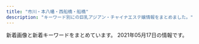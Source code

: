 ```yaml
---
title: "市川・本八幡・西船橋・船橋"
description: "キーワード別にの巨乳アジアン・チャイナエステ嬢情報をまとめました。"
---
```


新着画像と新着キーワードをまとめています。
2021年05月17日の情報です。

<DmmAffiliateIns />
<KeywordTable
  shops={
    [
    {
        "url": "http://happy.relaxnabi.com/",
        "name": "\u30de\u30fc\u30e1\u30a4\u30c9",
        "keywords": {
            "90": 2,
            "E": 3,
            "F": 1,
            "92": 3,
            "88": 1,
            "89": 2,
            "D": 4,
            "91": 1
        },
        "img_links": [
            "http://happy.relaxnabi.com/css/staff/staff-03-a.jpg",
            "http://happy.relaxnabi.com/css/staff/staff-08.jpg",
            "http://happy.relaxnabi.com/css/staff/staff-007-a.jpg",
            "http://happy.relaxnabi.com/css/staff/staff-002.jpg",
            "http://happy.relaxnabi.com/css/staff/staff-05-a.jpg",
            "http://happy.relaxnabi.com/css/staff/staff-007.jpg",
            "http://happy.relaxnabi.com/css/staff/staff0001.jpg",
            "http://happy.relaxnabi.com/css/staff/staff-04-a.jpg",
            "http://happy.relaxnabi.com/css/staff/staff-10-a.jpg",
            "http://happy.relaxnabi.com/css/staff/staff0017-a.jpg",
            "http://happy.relaxnabi.com/css/staff/staff-04.jpg",
            "http://happy.relaxnabi.com/css/top0001.png",
            "http://happy.relaxnabi.com/css/staff/staff0001-a.jpg",
            "http://happy.relaxnabi.com/css/nav/nav-002.png",
            "http://happy.relaxnabi.com/css/staff/staff-08-a.jpg",
            "http://happy.relaxnabi.com/css/staff/staff-03.jpg",
            "http://happy.relaxnabi.com/css/staff/staff0017.jpg",
            "http://happy.relaxnabi.com/css/nav/nav-005.png",
            "http://happy.relaxnabi.com/css/nav/nav-006.png",
            "http://happy.relaxnabi.com/css/nav/nav-001.png",
            "http://happy.relaxnabi.com/css/staff/staff-10.jpg",
            "http://happy.relaxnabi.com/css/nav/nav-004.png",
            "http://happy.relaxnabi.com/css/tel01.png",
            "http://happy.relaxnabi.com/css/staff/staff-002-a.jpg",
            "http://happy.relaxnabi.com/css/top-003.png",
            "http://happy.relaxnabi.com/css/staff/staff-05.jpg",
            "http://happy.relaxnabi.com/css/nav/nav-003.png"
        ],
        "station": "JR\u8239\u6a4b\u99c5\u5317\u53e3"
    },
    {
        "keywords": {},
        "img_links": [
            "http://loveliness-est.com/images/cg05.jpg",
            "http://loveliness-est.com/images/cg03.jpg",
            "http://loveliness-est.com/images/sys01.jpg",
            "http://loveliness-est.com/images/sw_home.png",
            "http://loveliness-est.com/images/icon_new.png",
            "http://loveliness-est.com/images/cg01.jpg",
            "http://loveliness-est.com/images/con03.jpg",
            "http://loveliness-est.com/images/head_interior.jpg",
            "http://loveliness-est.com/images/cg07.jpg",
            "http://loveliness-est.com/images/head_therapist.jpg",
            "http://loveliness-est.com/images/cg04.jpg",
            "http://loveliness-est.com/images/sw_tel.png",
            "http://loveliness-est.com/images/mainvisual_02.jpg",
            "http://loveliness-est.com/images/mainvisual_02_s.jpg",
            "http://loveliness-est.com/images/mainvisual_01_s.jpg",
            "http://loveliness-est.com/images/mainvisual_01.jpg",
            "http://loveliness-est.com/images/sys02.jpg",
            "http://loveliness-est.com/images/cg06.jpg",
            "http://loveliness-est.com/images/req_03.jpg",
            "http://loveliness-est.com/images/sys03.jpg",
            "http://loveliness-est.com/images/con01.jpg",
            "http://loveliness-est.com/images/con02.jpg",
            "http://loveliness-est.com/images/cg02.jpg",
            "http://loveliness-est.com/images/trigger.jpg"
        ],
        "url": "http://loveliness-est.com/",
        "name": "\u30a2\u30ed\u30de\u2605\u6d17\u4f53\u5b66\u5712",
        "station": "JR\u5e02\u5ddd\u99c5\u5357\u53e3"
    },
    {
        "name": "\u7652\u3057\u306e\u6d77",
        "keywords": {},
        "img_links": [
            "http://www.iyashinoumi.com/img/miss7s.jpg",
            "http://www.iyashinoumi.com/img/sTitle_left.png",
            "http://www.iyashinoumi.com/img/miss27sb.jpg",
            "http://www.iyashinoumi.com/img/tel1.png",
            "http://www.iyashinoumi.com/img/miss25sb.jpg",
            "http://www.iyashinoumi.com/img/sTitle_right.png",
            "http://www.iyashinoumi.com/img/miss7sb.jpg",
            "http://www.iyashinoumi.com/img/miss6sb.jpg",
            "http://www.iyashinoumi.com/img/miss24sb.jpg",
            "http://www.iyashinoumi.com/img/miss28sb.jpg"
        ],
        "station": "\u5e02\u5ddd\u99c5\u5317\u53e3",
        "url": "http://www.iyashinoumi.com/"
    },
    {
        "station": "\u539f\u6728\u4e2d\u5c71\u99c5\u5317\u53e3",
        "img_links": [
            "http://yusintei.top/images/g114.jpg",
            "http://yusintei.top/images/g8.jpg",
            "http://yusintei.top/images/g11.jpg",
            "http://yusintei.top/images/g1-2.jpg",
            "http://yusintei.top/images/g1.jpg",
            "http://yusintei.top/images/yuli.jpg",
            "http://yusintei.top/images/p3.jpg",
            "http://yusintei.top/images/g1-3.jpg",
            "http://yusintei.top/images/g113.jpg",
            "http://yusintei.top/images/g83.jpg",
            "http://yusintei.top/images/p5.jpg",
            "http://yusintei.top/images/nei2.jpg",
            "http://yusintei.top/images/g7.jpg",
            "http://yusintei.top/images/g112.jpg",
            "http://yusintei.top/images/p7.jpg",
            "http://yusintei.top/images/g10.jpg",
            "http://yusintei.top/images/men_3.png",
            "http://yusintei.top/images/p2.jpg",
            "http://yusintei.top/images/men_5.png",
            "http://yusintei.top/images/men_2.png",
            "http://yusintei.top/images/g0.jpg",
            "http://yusintei.top/images/01.jpg",
            "http://yusintei.top/images/zi-link.png",
            "http://yusintei.top/images/men_1.png",
            "http://yusintei.top/images/g82.jpg",
            "http://yusintei.top/images/g12.jpg",
            "http://yusintei.top/images/g2.jpg",
            "http://yusintei.top/images/tel.jpg",
            "http://yusintei.top/images/yumi.jpg",
            "http://yusintei.top/images/g84.jpg",
            "http://yusintei.top/images/emi.jpg",
            "http://yusintei.top/images/p8.jpg",
            "http://yusintei.top/images/men_4.png",
            "http://yusintei.top/images/p6.jpg",
            "http://yusintei.top/images/men_7.png",
            "http://yusintei.top/images/g9.jpg",
            "http://yusintei.top/images/left3.jpg",
            "http://yusintei.top/images/01.png",
            "http://yusintei.top/images/p4.jpg",
            "http://yusintei.top/images/zi-staff.png",
            "http://yusintei.top/images/p1.jpg",
            "http://yusintei.top/images/men_6.png"
        ],
        "keywords": {
            "86": 1,
            "C": 1,
            "84": 1,
            "E": 1,
            "83": 1,
            "D": 1
        },
        "url": "http://yusintei.top/",
        "name": "\u7652\u5fc3\u90b8"
    },
    {
        "keywords": {
            "86": 25,
            "C": 5,
            "85": 5,
            "80": 5,
            "D": 30
        },
        "url": "http://yu.abnavi.info/",
        "name": "OLIVE\u30fb\u30aa\u30ea\u30fc\u30d6",
        "img_links": [
            "http://yu.abnavi.info/images/s_staff.jpg",
            "http://yu.abnavi.info/photos/sites/83/2021/03/2021030214210269.jpg",
            "http://yu.abnavi.info/images/mobile.jpg",
            "http://yu.abnavi.info/photos/sites/83/2021/03/202103241016425.jpg",
            "http://yu.abnavi.info/images/s_news.png",
            "http://yu.abnavi.info/images/s1.jpg",
            "http://yu.abnavi.info/images/s_pick.png",
            "http://yu.abnavi.info/images/top.png",
            "http://yu.abnavi.info/photos/sites/83/2021/03/2021032214230265.jpg",
            "http://yu.abnavi.info/images/relax.jpg",
            "http://yu.abnavi.info/photos/sites/83/2021/03/2021030214210678.jpg",
            "http://yu.abnavi.info/photos/sites/83/2021/03/2021030315241268.jpg",
            "http://yu.abnavi.info/images/info.jpg",
            "http://yu.abnavi.info/images/s3.jpg",
            "http://yu.abnavi.info/photos/sites/83/2021/03/2021030214210492.jpg",
            "http://yu.abnavi.info/photos/sites/83/2021/03/2021030214210327.jpg",
            "http://yu.abnavi.info/photos/sites/83/2021/03/202103021421105.jpg"
        ],
        "station": "JR\u8239\u6a4b\u99c5\u5317\u53e3"
    },
    {
        "name": "Blue\uff5e\u30d6\u30eb\u30fc\uff5e",
        "station": "\u99ac\u8fbc\u6ca2\u99c5\u6771\u53e3",
        "url": "http://www.kanda-es.info/",
        "img_links": [
            "http://www.kanda-es.info/images/info.jpg",
            "http://www.kanda-es.info/images/tg.jpg",
            "http://www.kanda-es.info/images/news.jpg",
            "http://www.kanda-es.info/staff/anna.jpg",
            "http://www.kanda-es.info/images/sys2.jpg",
            "http://www.kanda-es.info/images/interior_t.jpg",
            "http://www.kanda-es.info/staff/sora.jpg",
            "http://www.kanda-es.info/images/mobile.jpg",
            "http://www.kanda-es.info/img/sora1.jpg",
            "http://www.kanda-es.info/images/sys1.jpg",
            "http://www.kanda-es.info/staff/risa.jpg",
            "http://www.kanda-es.info/images/staff_t.jpg",
            "http://www.kanda-es.info/images/int1.jpg",
            "http://www.kanda-es.info/images/int2.jpg",
            "http://www.kanda-es.info/img/anna1.jpg",
            "http://www.kanda-es.info/img/risa1.jpg"
        ],
        "keywords": {}
    },
    {
        "name": "\u30c0\u30a4\u30e4\u30e2\u30f3\u30c9",
        "station": "JR\u897f\u8239\u6a4b\u99c5\u5357\u53e3",
        "url": "http://www.diamond.mesthe.com/",
        "img_links": [
            "http://www.diamond.mesthe.com/files/005.jpg",
            "http://www.diamond.mesthe.com/img/goback.jpg",
            "http://www.diamond.mesthe.com/files/003-02.jpg",
            "http://www.diamond.mesthe.com/files/006-02.jpg",
            "http://www.diamond.mesthe.com/files/002-02.jpg",
            "http://www.diamond.mesthe.com/img/btn_blog.png",
            "http://www.diamond.mesthe.com/img/btn_side_mobile.jpg",
            "http://www.diamond.mesthe.com/files/003.jpg",
            "http://www.diamond.mesthe.com/files/005-02.jpg",
            "http://www.diamond.mesthe.com/img/tel.png",
            "http://www.diamond.mesthe.com/img/ttl_therapist.png",
            "http://www.diamond.mesthe.com/files/001.jpg",
            "http://www.diamond.mesthe.com/img/top_option04.jpg",
            "http://www.diamond.mesthe.com/images/slider/2.jpg",
            "http://www.diamond.mesthe.com/images/slider/3.jpg",
            "http://www.diamond.mesthe.com/files/006.jpg",
            "http://www.diamond.mesthe.com/files/001-02.jpg",
            "http://www.diamond.mesthe.com/files/004.jpg",
            "http://www.diamond.mesthe.com/files/004-02.jpg",
            "http://www.diamond.mesthe.com/img/top_option01.jpg",
            "http://www.diamond.mesthe.com/img/ttl_news.png",
            "http://www.diamond.mesthe.com/img/pickup.jpg",
            "http://www.diamond.mesthe.com/files/002.jpg",
            "http://www.diamond.mesthe.com/images/slider/1.jpg",
            "http://www.diamond.mesthe.com/img/ttl_info.png",
            "http://www.diamond.mesthe.com/img/top_option03.jpg"
        ],
        "keywords": {
            "88": 2,
            "C": 15,
            "86": 2,
            "87": 8,
            "D": 10
        }
    },
    {
        "station": "JR\u8239\u6a4b\u99c5\u5317\u53e3",
        "name": "\u6696 \uff5eHinata\uff5e",
        "keywords": {
            "89": 1,
            "91": 1,
            "C": 4,
            "90": 2,
            "F": 1,
            "92": 3,
            "86": 2,
            "D": 2,
            "E": 4
        },
        "url": "http://hinata.relaxnabi.com/",
        "img_links": [
            "http://hinata.relaxnabi.com/css/staff/staff015.jpg",
            "http://hinata.relaxnabi.com/css/staff/staff00001-a.jpg",
            "http://hinata.relaxnabi.com/css/nav/nav-006.jpg",
            "http://hinata.relaxnabi.com/css/staff/staff-06.jpg",
            "http://hinata.relaxnabi.com/css/left.jpg",
            "http://hinata.relaxnabi.com/css/staff/staff-08-a.jpg",
            "http://hinata.relaxnabi.com/css/staff/staff-007-a.jpg",
            "http://hinata.relaxnabi.com/css/staff/staff00004-a.jpg",
            "http://hinata.relaxnabi.com/css/staff/staff00003.jpg",
            "http://hinata.relaxnabi.com/css/staff/staff00003-a.jpg",
            "http://hinata.relaxnabi.com/css/main-left02.jpg",
            "http://hinata.relaxnabi.com/css/nav/sub-004.jpg",
            "http://hinata.relaxnabi.com/css/nav/nav-001.jpg",
            "http://hinata.relaxnabi.com/css/right.jpg",
            "http://hinata.relaxnabi.com/css/nav/sub-003.jpg",
            "http://hinata.relaxnabi.com/css/staff/staff-08.jpg",
            "http://hinata.relaxnabi.com/css/nav/nav-005.jpg",
            "http://hinata.relaxnabi.com/css/staff/staff-002-a.jpg",
            "http://hinata.relaxnabi.com/css/nav/sub-005.jpg",
            "http://hinata.relaxnabi.com/css/staff/staff17-a.jpg",
            "http://hinata.relaxnabi.com/css/nav/nav-003.jpg",
            "http://hinata.relaxnabi.com/css/tel01.png",
            "http://hinata.relaxnabi.com/css/top02.jpg",
            "http://hinata.relaxnabi.com/css/girls001.jpg",
            "http://hinata.relaxnabi.com/css/button.jpg",
            "http://hinata.relaxnabi.com/css/nav/nav-002.jpg",
            "http://hinata.relaxnabi.com/css/staff/staff-007.jpg",
            "http://hinata.relaxnabi.com/css/main-left03.jpg",
            "http://hinata.relaxnabi.com/css/staff/staff00004.jpg",
            "http://hinata.relaxnabi.com/css/osusume40.jpg",
            "http://hinata.relaxnabi.com/css/nav/sub-001.jpg",
            "http://hinata.relaxnabi.com/css/staff/staff-06-a.jpg",
            "http://hinata.relaxnabi.com/css/nav/nav-004.jpg",
            "http://hinata.relaxnabi.com/css/staff/staff-002.jpg",
            "http://hinata.relaxnabi.com/img/tiaowen.png",
            "http://hinata.relaxnabi.com/css/staff/staff015-a.jpg",
            "http://hinata.relaxnabi.com/css/nav/sub-002.jpg",
            "http://hinata.relaxnabi.com/css/staff/staff00001.jpg",
            "http://hinata.relaxnabi.com/css/nav/sub-006.jpg",
            "http://hinata.relaxnabi.com/css/staff/staff17.jpg"
        ]
    },
    {
        "keywords": {
            "87": 14,
            "\u30bb\u30af\u30b7\u30fc": 36,
            "D": 16,
            "E": 2,
            "89": 2,
            "C": 4,
            "86": 6
        },
        "name": "Sexy Love \uff5e\u30bb\u30af\u30b7\u30fc\u30e9\u30d6\uff5e",
        "url": "http://www.sexy.relaxjp.info/",
        "img_links": [
            "http://www.sexy.relaxjp.info/files/011-02.jpg",
            "http://www.sexy.relaxjp.info/files/011-03.jpg",
            "http://www.sexy.relaxjp.info/files/002-03.jpg",
            "http://www.sexy.relaxjp.info/files/024.jpg",
            "http://www.sexy.relaxjp.info/files/036-03.jpg",
            "http://www.sexy.relaxjp.info/files/035.jpg",
            "http://www.sexy.relaxjp.info/images/m-top009.jpg",
            "http://www.sexy.relaxjp.info/files/034.jpg",
            "http://www.sexy.relaxjp.info/files/033.jpg",
            "http://www.sexy.relaxjp.info/files/002-02.jpg",
            "http://www.sexy.relaxjp.info/files/035-03.jpg",
            "http://www.sexy.relaxjp.info/files/011.jpg",
            "http://www.sexy.relaxjp.info/files/033-02.jpg",
            "http://www.sexy.relaxjp.info/files/034-03.jpg",
            "http://www.sexy.relaxjp.info/images/call.png",
            "http://www.sexy.relaxjp.info/files/003-02.jpg",
            "http://www.sexy.relaxjp.info/files/035-02.jpg",
            "http://www.sexy.relaxjp.info/files/030-03.jpg",
            "http://www.sexy.relaxjp.info/files/036.jpg",
            "http://www.sexy.relaxjp.info/files/024-03.jpg",
            "http://www.sexy.relaxjp.info/images/m-top010.jpg",
            "http://www.sexy.relaxjp.info/files/002.jpg",
            "http://www.sexy.relaxjp.info/files/023-03.jpg",
            "http://www.sexy.relaxjp.info/files/030-02.jpg",
            "http://www.sexy.relaxjp.info/images/m-head01.jpg",
            "http://www.sexy.relaxjp.info/files/034-02.jpg",
            "http://www.sexy.relaxjp.info/files/033-03.jpg",
            "http://www.sexy.relaxjp.info/files/023.jpg",
            "http://www.sexy.relaxjp.info/files/023-02.jpg",
            "http://www.sexy.relaxjp.info/images/m-top003.jpg",
            "http://www.sexy.relaxjp.info/files/024-02.jpg",
            "http://www.sexy.relaxjp.info/files/003-03.jpg",
            "http://www.sexy.relaxjp.info/files/037-02.jpg",
            "http://www.sexy.relaxjp.info/images/m-top004.jpg",
            "http://www.sexy.relaxjp.info/files/030.jpg",
            "http://www.sexy.relaxjp.info/files/037.jpg",
            "http://www.sexy.relaxjp.info/images/foot01.jpg",
            "http://www.sexy.relaxjp.info/files/037-03.jpg",
            "http://www.sexy.relaxjp.info/files/036-02.jpg",
            "http://www.sexy.relaxjp.info/files/003.jpg"
        ],
        "station": "JR\u8239\u6a4b\u99c5\u5317\u53e3"
    },
    {
        "img_links": [
            "http://hi-msg.com/moonlove/img/head.png",
            "http://hi-msg.com/moonlove/img/fla-2.jpg",
            "http://hi-msg.com/moonlove/img/staff-list.png",
            "http://hi-msg.com/moonlove/img/p-2.jpg",
            "http://hi-msg.com/moonlove/img/p-3.jpg",
            "http://hi-msg.com/moonlove/img/fla-1.jpg",
            "http://hi-msg.com/moonlove/img/botton.png",
            "http://hi-msg.com/moonlove/img/p-10.jpg"
        ],
        "station": "JR\u8239\u6a4b\u99c5",
        "url": "http://hi-msg.com/moonlove/",
        "keywords": {},
        "name": "\u6708\u306e\u604b"
    },
    {
        "station": "\u5e02\u5ddd\u99c5\u5317\u53e3",
        "img_links": [
            "http://www.es-ai.link/staff/riri.jpg",
            "http://www.es-ai.link/images/head.jpg",
            "http://www.es-ai.link/images/interior_t.jpg",
            "http://www.es-ai.link/img/riri1.jpg",
            "http://www.es-ai.link/images/b1.jpg",
            "http://www.es-ai.link/images/mobile.jpg",
            "http://www.es-ai.link/images/info.jpg",
            "http://www.es-ai.link/images/staff_t.jpg",
            "http://www.es-ai.link/images/sys2.jpg",
            "http://www.es-ai.link/staff/hana.jpg",
            "http://www.es-ai.link/images/sys1.jpg",
            "http://www.es-ai.link/images/tg.jpg",
            "http://www.es-ai.link/images/int2.jpg",
            "http://www.es-ai.link/img/yuna1.jpg",
            "http://www.es-ai.link/img/hana1.jpg",
            "http://www.es-ai.link/images/b2.jpg",
            "http://www.es-ai.link/images/b3.jpg",
            "http://www.es-ai.link/images/news.jpg",
            "http://www.es-ai.link/staff/yuna.jpg",
            "http://www.es-ai.link/images/int1.jpg"
        ],
        "name": "\u611b\u7740",
        "url": "http://www.es-ai.link/",
        "keywords": {}
    },
    {
        "keywords": {
            "C": 7
        },
        "img_links": [
            "http://nishifunabashi.xyz/images/m1.jpg",
            "http://nishifunabashi.xyz/images/i3.jpg",
            "http://nishifunabashi.xyz/images/rumi3.jpg",
            "http://nishifunabashi.xyz/images/top.png",
            "http://nishifunabashi.xyz/images/gat.png",
            "http://nishifunabashi.xyz/images/mio1.jpg",
            "http://nishifunabashi.xyz/images/chun3.jpg",
            "http://nishifunabashi.xyz/images/moe1.jpg",
            "http://nishifunabashi.xyz/images/yumi1.jpg",
            "http://nishifunabashi.xyz/images/sla3.jpg",
            "http://nishifunabashi.xyz/images/g1.jpg",
            "http://nishifunabashi.xyz/images/yumi2.jpg",
            "http://nishifunabashi.xyz/images/miu.jpg",
            "http://nishifunabashi.xyz/images/tite-staff.png",
            "http://nishifunabashi.xyz/images/miho2.jpg",
            "http://nishifunabashi.xyz/images/ga1.jpg",
            "http://nishifunabashi.xyz/images/miu1.jpg",
            "http://nishifunabashi.xyz/images/r04.jpg",
            "http://nishifunabashi.xyz/images/rie1.jpg",
            "http://nishifunabashi.xyz/images/chun2.jpg",
            "http://nishifunabashi.xyz/images/mobile.png",
            "http://nishifunabashi.xyz/images/g0.jpg",
            "http://nishifunabashi.xyz/images/sla1.jpg",
            "http://nishifunabashi.xyz/images/rie2.jpg",
            "http://nishifunabashi.xyz/images/r01.jpg",
            "http://nishifunabashi.xyz/images/g001.jpg",
            "http://nishifunabashi.xyz/images/miho.jpg",
            "http://nishifunabashi.xyz/images/g15.jpg",
            "http://nishifunabashi.xyz/images/moe2.jpg",
            "http://nishifunabashi.xyz/images/kina2.jpg",
            "http://nishifunabashi.xyz/images/newt.png",
            "http://nishifunabashi.xyz/images/n3.jpg",
            "http://nishifunabashi.xyz/images/r03.jpg",
            "http://nishifunabashi.xyz/images/moe.jpg",
            "http://nishifunabashi.xyz/images/g32.jpg",
            "http://nishifunabashi.xyz/images/rumi1.jpg",
            "http://nishifunabashi.xyz/images/yumi3.jpg",
            "http://nishifunabashi.xyz/images/m2.jpg",
            "http://nishifunabashi.xyz/images/g33.jpg",
            "http://nishifunabashi.xyz/images/mio.jpg",
            "http://nishifunabashi.xyz/images/chun1.jpg",
            "http://nishifunabashi.xyz/images/i1.jpg",
            "http://nishifunabashi.xyz/images/kina.jpg",
            "http://nishifunabashi.xyz/images/ga.jpg",
            "http://nishifunabashi.xyz/images/baner.jpg",
            "http://nishifunabashi.xyz/images/sla2.jpg",
            "http://nishifunabashi.xyz/images/rie.jpg",
            "http://nishifunabashi.xyz/images/mio2.jpg",
            "http://nishifunabashi.xyz/images/r02.jpg",
            "http://nishifunabashi.xyz/images/i2.jpg",
            "http://nishifunabashi.xyz/images/kina1.jpg",
            "http://nishifunabashi.xyz/images/rumi2.jpg",
            "http://nishifunabashi.xyz/images/n2.jpg",
            "http://nishifunabashi.xyz/images/n1.jpg",
            "http://nishifunabashi.xyz/images/g015.jpg",
            "http://nishifunabashi.xyz/images/pickt.png",
            "http://nishifunabashi.xyz/images/g01.jpg"
        ],
        "url": "http://nishifunabashi.xyz/",
        "station": "JR\u897f\u8239\u6a4b\u99c5\u5357\u53e3",
        "name": "\u82b1\u706b"
    },
    {
        "keywords": {},
        "url": "http://yelaixang.sweet-relaxation.com/",
        "station": "JR\u672c\u516b\u5e61\u99c5",
        "img_links": [
            "http://yelaixang.sweet-relaxation.com/img/cast/nana-02.jpg",
            "http://yelaixang.sweet-relaxation.com/img/cast/miya-02.jpg",
            "http://yelaixang.sweet-relaxation.com/img/cast/nina-02.jpg",
            "http://yelaixang.sweet-relaxation.com/img/slick/sl-1.jpg",
            "http://yelaixang.sweet-relaxation.com/img/cast/naru-03.jpg",
            "http://yelaixang.sweet-relaxation.com/img/cast/miya-03.jpg",
            "http://yelaixang.sweet-relaxation.com/img/cast/nana-03.jpg",
            "http://yelaixang.sweet-relaxation.com/img/cast/naru-01.jpg",
            "http://yelaixang.sweet-relaxation.com/img/cast/key-02.jpg",
            "http://yelaixang.sweet-relaxation.com/img/slick/sl-6.jpg",
            "http://yelaixang.sweet-relaxation.com/img/slick/sl-2.jpg",
            "http://yelaixang.sweet-relaxation.com/img/slick/sl-3.jpg",
            "http://yelaixang.sweet-relaxation.com/img/cast/nana-01.jpg",
            "http://yelaixang.sweet-relaxation.com/img/slick/sl-7.jpg",
            "http://yelaixang.sweet-relaxation.com/img/cast/key-01.jpg",
            "http://yelaixang.sweet-relaxation.com/img/cast/naru-02.jpg",
            "http://yelaixang.sweet-relaxation.com/img/slick/sl-5.jpg",
            "http://yelaixang.sweet-relaxation.com/img/slick/sl-4.jpg",
            "http://yelaixang.sweet-relaxation.com/img/cast/nina-03.jpg",
            "http://yelaixang.sweet-relaxation.com/img/cast/miya-01.jpg",
            "http://yelaixang.sweet-relaxation.com/img/cast/nina-01.jpg",
            "http://yelaixang.sweet-relaxation.com/img/cast/key-03.jpg",
            "http://yelaixang.sweet-relaxation.com/img/cast/nana-04.jpg"
        ],
        "name": "\u591c\u6765\u9999\uff5eYe Lai Xang\uff5e"
    },
    {
        "station": "JR\u8239\u6a4b\u99c5\u5317\u53e3",
        "img_links": [
            "http://shamballa.est888.com/css/nav/nav-003.png",
            "http://shamballa.est888.com/css/nav/nav-001.png",
            "http://shamballa.est888.com/css/staff/naiyo02.jpg",
            "http://shamballa.est888.com/css/nav/nav-006.png",
            "http://shamballa.est888.com/css/staff/staff-02-a.jpg",
            "http://shamballa.est888.com/css/staff/staff-03-a.jpg",
            "http://shamballa.est888.com/css/recurit.jpg",
            "http://shamballa.est888.com/css/staff/naiyo01.jpg",
            "http://shamballa.est888.com/css/nav/nav-005.png",
            "http://shamballa.est888.com/css/tel.png",
            "http://shamballa.est888.com/css/top01.jpg",
            "http://shamballa.est888.com/css/c-001.jpg",
            "http://shamballa.est888.com/css/nav/nav-004.png",
            "http://shamballa.est888.com/css/top03.jpg",
            "http://shamballa.est888.com/css/top04-left.jpg",
            "http://shamballa.est888.com/css/staff/staff-01-a.jpg",
            "http://shamballa.est888.com/css/top04-right.jpg",
            "http://shamballa.est888.com/css/nav/nav-002.png"
        ],
        "keywords": {
            "D": 1,
            "C": 1
        },
        "name": "\u30b7\u30e3\u30f3\u30d0\u30e9",
        "url": "http://shamballa.est888.com/"
    },
    {
        "station": "JR\u8239\u6a4b\u99c5\u5357\u53e3",
        "keywords": {},
        "img_links": [
            "http://f-clover.net/images/moe.jpg",
            "http://f-clover.net/images/room3.jpg",
            "http://f-clover.net/images/end.jpg",
            "http://f-clover.net/images/room1.jpg",
            "http://f-clover.net/images/room5.jpg",
            "http://f-clover.net/images/room7.jpg",
            "http://f-clover.net/images/mi0.jpg",
            "http://f-clover.net/images/room2.jpg",
            "http://f-clover.net/images/room6.jpg",
            "http://f-clover.net/images/room4.jpg",
            "http://f-clover.net/images/index1.jpg",
            "http://f-clover.net/images/flash1.jpg",
            "http://f-clover.net/images/room8.jpg",
            "http://f-clover.net/images/flash2.jpg",
            "http://f-clover.net/images/g5.jpg",
            "http://f-clover.net/images/mobile.jpg"
        ],
        "url": "http://f-clover.net/",
        "name": "\u30af\u30ed\u30fc\u30d0\u30fc"
    },
    {
        "url": "https://leaf-relax.com/",
        "name": "\u30ea\u30fc\u30d5",
        "station": "JR\u897f\u8239\u6a4b\u99c5\u5317\u53e3",
        "keywords": {
            "\u4e73": 7,
            "\u80f8": 2,
            "\u5de8\u4e73": 7,
            "\u30bb\u30af\u30b7\u30fc": 2,
            "E": 21,
            "D": 16,
            "C": 6
        },
        "img_links": [
            "https://leaf-relax.com/wp-content/uploads/2020/01/727B1E93-B273-418A-ADFB-21CA51B3BD11.jpeg",
            "https://leaf-relax.com/wp-content/uploads/2021/03/DB2A2C9F-6035-4E9D-8D28-6C22A543E8DC.jpeg",
            "https://leaf-relax.com/wp-content/uploads/2021/03/uiahleaf.jpg",
            "https://leaf-relax.com/wp-content/uploads/2021/03/4ADE4339-8E04-43D0-8E5B-B0C17FFAF696.jpeg",
            "https://leaf-relax.com/wp-content/uploads/2021/05/8FA26E58-B386-452C-9A23-3AD96BCDF627.jpeg",
            "https://leaf-relax.com/wp-content/uploads/2021/03/C1B14BDE-84B6-467B-9532-C60E8A518E03.jpeg",
            "https://leaf-relax.com/wp-content/themes/este/img/top-img01.png",
            "https://leaf-relax.com/wp-content/uploads/2021/05/AE714C6C-0E26-4689-A667-6508CBCD5715.jpeg",
            "https://leaf-relax.com/wp-content/uploads/2021/03/E9712B35-BA07-4315-B0E1-9DE89646DE20.jpeg",
            "https://leaf-relax.com/wp-content/uploads/2021/04/8C901857-8329-4836-BB15-FACE1430E3F7.jpeg",
            "https://leaf-relax.com/wp-content/themes/este/img/top-img02a.png",
            "https://leaf-relax.com/wp-content/themes/este/img/2.jpg",
            "https://leaf-relax.com/wp-content/themes/este/img/3.jpg",
            "https://leaf-relax.com/wp-content/themes/este/img/top-img01c.png",
            "https://leaf-relax.com/wp-content/themes/este/img/tel_footer.png",
            "https://leaf-relax.com/wp-content/uploads/2021/03/1E72DCA7-178C-4423-B532-64C921244CD8.jpeg",
            "https://leaf-relax.com/wp-content/themes/este/img/call.png",
            "https://leaf-relax.com/wp-content/uploads/2021/04/5D8F478C-B99F-48C1-81A3-7741B432AD67.jpeg",
            "https://leaf-relax.com/wp-content/uploads/2021/04/CEDC78D8-1E03-485E-AAE1-F3A9DC863616.jpeg",
            "https://leaf-relax.com/wp-content/uploads/2021/03/D5FC7105-D296-4544-A10A-F769C6CD5B0C.jpeg",
            "https://leaf-relax.com/wp-content/uploads/2021/04/7249526C-1C90-423A-8CF8-A6B7DF3016ED.jpeg",
            "https://leaf-relax.com/wp-content/uploads/2021/03/8C6881AA-D716-419E-8BFF-82AAA258E338.jpeg",
            "https://leaf-relax.com/wp-content/uploads/2021/05/0BD53AFC-FD54-46F6-AEC6-AAFC751F8E2B.jpeg",
            "https://leaf-relax.com/wp-content/themes/este/img/top-img03.png",
            "https://leaf-relax.com/wp-content/uploads/2020/01/CA3C5C2E-6E59-43A5-AA3F-45E1DFB13550.jpeg",
            "https://leaf-relax.com/wp-content/themes/este/img/4.jpg",
            "https://leaf-relax.com/wp-content/themes/este/img/1.jpg",
            "https://leaf-relax.com/wp-content/themes/este/img/tel_header.png"
        ]
    },
    {
        "keywords": {},
        "station": "JR\u897f\u8239\u6a4b\u99c5\u5317\u53e3",
        "img_links": [],
        "url": "https://prince.iest.info/",
        "name": "\u30d7\u30ea\u30f3\u30bb\u30b9"
    },
    {
        "img_links": [
            "http://es-massage.info/wp-content/uploads/2020/06/bd28ddc548208ab1afe0db2cc76decab-500x750.jpg",
            "http://es-massage.info/wp-content/uploads/2021/03/c961a896cf70c5b14ebe86acc18cdf14-1-500x750.jpg",
            "http://es-massage.info/wp-content/uploads/2021/04/74d5ee1bbc8ca61aadd08e6f9f4165e7.jpg",
            "http://es-massage.info/wp-content/uploads/2021/03/fa0ef9b192fa87f9ee5013c5e1c3bcc7-500x750.jpg",
            "http://es-massage.info/wp-content/uploads/2019/03/0c4d0538c251234bc70697ec7cf8cc97.jpg",
            "http://es-massage.info/wp-content/uploads/2021/02/9fac07593910d80276531dd93a7855a6.jpg",
            "http://es-massage.info/wp-content/uploads/2020/06/0fd60f0c72ad85b96635ef3d4e152bd6-500x750.jpg",
            "http://es-massage.info/wp-content/uploads/2020/04/6dbf19009737ff88e931378416216a70-500x750.jpg",
            "http://es-massage.info/wp-content/uploads/2021/03/c961a896cf70c5b14ebe86acc18cdf14-1-212x300.jpg",
            "http://es-massage.info/wp-content/uploads/2021/04/f481c16456cfb6cef2c626ae7e9cc2bc-500x750.jpg",
            "http://es-massage.info/wp-content/uploads/2021/02/5d212ce2543c87f9ebee5c4251a7e224-214x300.jpg",
            "http://es-massage.info/wp-content/uploads/2021/02/68ba0f1db1b8cdd88e360d06f49f1ba6-212x300.jpg",
            "http://es-massage.info/wp-content/uploads/2021/02/8b21e9d00752169b79ff946575142f59-500x750.jpg",
            "http://es-massage.info/wp-content/uploads/2021/04/99f9af9e167cc58af6999c284aeb182d-500x750.jpg",
            "http://es-massage.info/wp-content/uploads/2020/09/75fbc1155333427771dcebee0f4de748-500x750.jpg",
            "http://es-massage.info/wp-content/uploads/2021/03/42e4fd3c70945346b6dd6b9e0f926434-1-745x1024.jpg",
            "http://es-massage.info/wp-content/uploads/2020/09/c42007567c6d14bbd829c1d4ae5b8d4c.jpg",
            "http://es-massage.info/wp-content/uploads/2020/09/75fbc1155333427771dcebee0f4de748.jpg",
            "http://es-massage.info/wp-content/uploads/2021/02/ae895c3a85b37b5db4dcb93326cbd04d.jpg",
            "http://es-massage.info/wp-content/uploads/2019/03/c3dc6ab90966d6cc73491056f668516d-745x1024.jpg",
            "http://es-massage.info/wp-content/uploads/2021/02/3d21df65a2be53218994fa7e3b383bd2-207x300.jpg",
            "http://es-massage.info/wp-content/uploads/2019/11/8da006befc39b49c570f8162740cbc56.jpg",
            "http://es-massage.info/wp-content/uploads/2020/10/676cfcce64ce22475e092ee147f4ebc8-730x1024.jpg",
            "http://es-massage.info/wp-content/uploads/2019/12/a2ec7a239bfbf761f50708838a05c672-214x300.jpg",
            "http://es-massage.info/wp-content/uploads/2021/02/4af137ced25025eda5b4e5a512bead8f-212x300.jpg",
            "http://es-massage.info/wp-content/uploads/2021/03/f4811d331623d3f6e590e934b3e7ddc9.jpg",
            "http://es-massage.info/wp-content/uploads/2021/02/9fac07593910d80276531dd93a7855a6-500x750.jpg",
            "http://es-massage.info/wp-content/uploads/2021/02/ae80e0da66f78f271f9083df6c795b89-500x750.jpg",
            "http://es-massage.info/wp-content/uploads/2021/02/f150534b559de6124dce0eaa1cfdf290.jpg",
            "http://es-massage.info/wp-content/uploads/2019/06/dcbeef447e8eded0b1939b00ff57d88b-218x300.jpg",
            "http://es-massage.info/wp-content/uploads/2021/01/329c4f8c7f334cbe95d258f70d6ca207.jpg",
            "http://es-massage.info/wp-content/uploads/2021/03/fa0ef9b192fa87f9ee5013c5e1c3bcc7-212x300.jpg",
            "http://es-massage.info/wp-content/uploads/2019/03/c3dc6ab90966d6cc73491056f668516d-500x750.jpg",
            "http://es-massage.info/wp-content/uploads/2018/10/g4.jpg",
            "http://es-massage.info/wp-content/uploads/2021/03/c961a896cf70c5b14ebe86acc18cdf14-1.jpg",
            "http://es-massage.info/wp-content/uploads/2021/03/5db34c47b4c5816f47d11de39beefb5d-216x300.jpg",
            "http://es-massage.info/wp-content/uploads/2021/01/329c4f8c7f334cbe95d258f70d6ca207-500x750.jpg",
            "http://es-massage.info/wp-content/uploads/2020/09/c42007567c6d14bbd829c1d4ae5b8d4c-500x750.jpg",
            "http://es-massage.info/wp-content/uploads/2019/12/676cfcce64ce22475e092ee147f4ebc8-500x750.jpg",
            "http://es-massage.info/wp-content/uploads/2019/12/a2ec7a239bfbf761f50708838a05c672-500x750.jpg",
            "http://es-massage.info/wp-content/uploads/2019/12/a2ec7a239bfbf761f50708838a05c672.jpg",
            "http://es-massage.info/wp-content/uploads/2021/03/5db34c47b4c5816f47d11de39beefb5d-500x750.jpg",
            "http://es-massage.info/wp-content/themes/template-salon2/images/noimg.jpg",
            "http://es-massage.info/wp-content/uploads/2021/02/2daa3be5c9da099fee0448647087d74c-500x750.jpg",
            "http://es-massage.info/wp-content/uploads/2021/02/3d21df65a2be53218994fa7e3b383bd2-500x750.jpg",
            "http://es-massage.info/wp-content/uploads/2018/10/g3.jpg",
            "http://es-massage.info/wp-content/uploads/2019/03/b85ae819f481b37cad8d1548de5893cc-500x750.jpg",
            "http://es-massage.info/wp-content/uploads/2020/04/61c10e6ea6f68bf8c90d4ae7d8d0830a-500x750.jpg",
            "http://es-massage.info/wp-content/themes/template-salon2/images/header-tel.png",
            "http://es-massage.info/wp-content/uploads/2018/10/g1.jpg",
            "http://es-massage.info/wp-content/uploads/2021/02/6fa3b7862db18d956a1cde1942b75408-205x300.jpg",
            "http://es-massage.info/wp-content/uploads/2018/10/g2.jpg",
            "http://es-massage.info/wp-content/uploads/2019/10/3eec6cc0e85788ff3ceabceee29f9870-500x750.jpg",
            "http://es-massage.info/wp-content/uploads/2021/03/42e4fd3c70945346b6dd6b9e0f926434-1-218x300.jpg",
            "http://es-massage.info/wp-content/uploads/2019/10/32cbcf100bc89043ce106a68ba8535ea.jpg",
            "http://es-massage.info/wp-content/uploads/2019/11/8da006befc39b49c570f8162740cbc56-500x750.jpg",
            "http://es-massage.info/wp-content/uploads/2019/12/676cfcce64ce22475e092ee147f4ebc8-212x300.jpg",
            "http://es-massage.info/wp-content/uploads/2019/11/4fad70a18793b8dfb7a63f4939e51f94.jpg",
            "http://es-massage.info/wp-content/uploads/2021/05/c867482e60af4aaa301e00a22c8a494a.jpg",
            "http://es-massage.info/wp-content/uploads/2021/02/ae895c3a85b37b5db4dcb93326cbd04d-745x1024.jpg",
            "http://es-massage.info/wp-content/uploads/2020/04/6dbf19009737ff88e931378416216a70.jpg",
            "http://es-massage.info/wp-content/uploads/2021/02/8b21e9d00752169b79ff946575142f59-722x1024.jpg",
            "http://es-massage.info/wp-content/uploads/2021/02/68ba0f1db1b8cdd88e360d06f49f1ba6.jpg",
            "http://es-massage.info/wp-content/uploads/2021/02/3d21df65a2be53218994fa7e3b383bd2.jpg",
            "http://es-massage.info/wp-content/uploads/2021/03/42e4fd3c70945346b6dd6b9e0f926434-1.jpg",
            "http://es-massage.info/wp-content/themes/template-salon2/images/main1.jpg",
            "http://es-massage.info/wp-content/uploads/2019/11/4fad70a18793b8dfb7a63f4939e51f94-500x750.jpg",
            "http://es-massage.info/wp-content/uploads/2021/03/187232fb98eac53cd9935a4a35d04597-722x1024.jpg",
            "http://es-massage.info/wp-content/uploads/2021/04/99f9af9e167cc58af6999c284aeb182d.jpg",
            "http://es-massage.info/wp-content/uploads/2019/03/b85ae819f481b37cad8d1548de5893cc.jpg",
            "http://es-massage.info/wp-content/uploads/2021/02/8b21e9d00752169b79ff946575142f59.jpg",
            "http://es-massage.info/wp-content/uploads/2021/02/f150534b559de6124dce0eaa1cfdf290-500x750.jpg",
            "http://es-massage.info/wp-content/uploads/2019/06/dcbeef447e8eded0b1939b00ff57d88b-500x750.jpg",
            "http://es-massage.info/wp-content/uploads/2019/12/676cfcce64ce22475e092ee147f4ebc8.jpg",
            "http://es-massage.info/wp-content/uploads/2021/02/6fa3b7862db18d956a1cde1942b75408.jpg",
            "http://es-massage.info/wp-content/uploads/2021/03/42e4fd3c70945346b6dd6b9e0f926434-1-500x750.jpg",
            "http://es-massage.info/wp-content/uploads/2020/10/676cfcce64ce22475e092ee147f4ebc8.jpg",
            "http://es-massage.info/wp-content/uploads/2021/02/ae80e0da66f78f271f9083df6c795b89.jpg",
            "http://es-massage.info/wp-content/uploads/2020/06/0fd60f0c72ad85b96635ef3d4e152bd6.jpg",
            "http://es-massage.info/wp-content/uploads/2021/02/68ba0f1db1b8cdd88e360d06f49f1ba6-500x750.jpg",
            "http://es-massage.info/wp-content/uploads/2020/06/bd28ddc548208ab1afe0db2cc76decab.jpg",
            "http://es-massage.info/wp-content/uploads/2020/06/0fd60f0c72ad85b96635ef3d4e152bd6-212x300.jpg",
            "http://es-massage.info/wp-content/uploads/2019/03/b85ae819f481b37cad8d1548de5893cc-223x300.jpg",
            "http://es-massage.info/wp-content/uploads/2019/03/c3dc6ab90966d6cc73491056f668516d.jpg",
            "http://es-massage.info/wp-content/uploads/2021/02/ae895c3a85b37b5db4dcb93326cbd04d-500x750.jpg",
            "http://es-massage.info/wp-content/uploads/2021/04/74d5ee1bbc8ca61aadd08e6f9f4165e7-500x750.jpg",
            "http://es-massage.info/wp-content/uploads/2018/12/ce6acdedea0cab635b18cd82f697bf3a-500x750.jpg",
            "http://es-massage.info/wp-content/uploads/2020/04/61c10e6ea6f68bf8c90d4ae7d8d0830a.jpg",
            "http://es-massage.info/wp-content/uploads/2019/12/9934efcbe351f6dbb655c114add97813.jpg",
            "http://es-massage.info/wp-content/uploads/2021/03/5db34c47b4c5816f47d11de39beefb5d.jpg",
            "http://es-massage.info/wp-content/uploads/2021/03/187232fb98eac53cd9935a4a35d04597.jpg",
            "http://es-massage.info/wp-content/uploads/2021/02/2daa3be5c9da099fee0448647087d74c-722x1024.jpg",
            "http://es-massage.info/wp-content/uploads/2021/02/ae80e0da66f78f271f9083df6c795b89-730x1024.jpg",
            "http://es-massage.info/wp-content/uploads/2021/02/4af137ced25025eda5b4e5a512bead8f.jpg",
            "http://es-massage.info/wp-content/uploads/2021/02/0ef7f1f9a36ecbbef9c5a949c70d788f-218x300.jpg",
            "http://es-massage.info/wp-content/uploads/2021/03/fa0ef9b192fa87f9ee5013c5e1c3bcc7.jpg",
            "http://es-massage.info/wp-content/uploads/2021/03/f4811d331623d3f6e590e934b3e7ddc9-500x750.jpg",
            "http://es-massage.info/wp-content/uploads/2019/03/0c4d0538c251234bc70697ec7cf8cc97-220x300.jpg",
            "http://es-massage.info/wp-content/uploads/2019/10/3eec6cc0e85788ff3ceabceee29f9870.jpg",
            "http://es-massage.info/wp-content/uploads/2019/10/32cbcf100bc89043ce106a68ba8535ea-500x750.jpg",
            "http://es-massage.info/wp-content/uploads/2020/10/676cfcce64ce22475e092ee147f4ebc8-500x750.jpg",
            "http://es-massage.info/wp-content/uploads/2021/02/4af137ced25025eda5b4e5a512bead8f-500x750.jpg",
            "http://es-massage.info/wp-content/uploads/2021/04/f481c16456cfb6cef2c626ae7e9cc2bc.jpg",
            "http://es-massage.info/wp-content/uploads/2021/02/6fa3b7862db18d956a1cde1942b75408-500x750.jpg",
            "http://es-massage.info/wp-content/uploads/2019/12/9934efcbe351f6dbb655c114add97813-500x750.jpg",
            "http://es-massage.info/wp-content/uploads/2021/05/c867482e60af4aaa301e00a22c8a494a-500x750.jpg",
            "http://es-massage.info/wp-content/uploads/2019/03/0c4d0538c251234bc70697ec7cf8cc97-500x750.jpg",
            "http://es-massage.info/wp-content/uploads/2018/12/ce6acdedea0cab635b18cd82f697bf3a-218x300.jpg",
            "http://es-massage.info/wp-content/uploads/2021/04/f481c16456cfb6cef2c626ae7e9cc2bc-215x300.jpg",
            "http://es-massage.info/wp-content/uploads/2021/02/f150534b559de6124dce0eaa1cfdf290-722x1024.jpg",
            "http://es-massage.info/wp-content/themes/template-salon2/images/bnr.jpg",
            "http://es-massage.info/wp-content/uploads/2021/03/187232fb98eac53cd9935a4a35d04597-500x750.jpg",
            "http://es-massage.info/wp-content/uploads/2021/03/187232fb98eac53cd9935a4a35d04597-212x300.jpg"
        ],
        "name": "Vivid \u30d3\u30d3\u30c3\u30c9",
        "station": "JR\u897f\u8239\u6a4b\u99c5\u5357\u53e3",
        "url": "http://es-massage.info/",
        "keywords": {
            "D": 11,
            "\u5de8\u4e73": 2,
            "G": 11,
            "F": 7,
            "\u4e73": 2,
            "\u30bb\u30af\u30b7\u30fc": 14,
            "E": 59
        }
    },
    {
        "url": "http://parm.work/",
        "station": "\u672c\u516b\u5e61\u99c5\u5317\u53e3",
        "keywords": {},
        "name": "\u30d1\u30eb\u30e0",
        "img_links": [
            "http://parm.work/img/mika1.jpg",
            "http://parm.work/images/interior_t.jpg",
            "http://parm.work/staff/mika.jpg",
            "http://parm.work/staff/momo.jpg",
            "http://parm.work/img/kana1.jpg",
            "http://parm.work/img/miki1.jpg",
            "http://parm.work/staff/saya.jpg",
            "http://parm.work/images/rec.jpg",
            "http://parm.work/images/int1.jpg",
            "http://parm.work/images/tel.png",
            "http://parm.work/images/menu/staff.png",
            "http://parm.work/images/news.jpg",
            "http://parm.work/images/menu/interior.png",
            "http://parm.work/images/int2.png",
            "http://parm.work/images/staff_t.jpg",
            "http://parm.work/img/saya1.jpg",
            "http://parm.work/img/momo1.jpg",
            "http://parm.work/staff/kana.jpg",
            "http://parm.work/staff/miki.jpg",
            "http://parm.work/images/menu/top.png",
            "http://parm.work/images/time.jpg",
            "http://parm.work/images/sys.png",
            "http://parm.work/images/tg.png"
        ]
    },
    {
        "name": "\u53f0\u5317\u697d\u5712",
        "url": "http://t-rakuen.work/",
        "img_links": [
            "http://t-rakuen.work/images/head.jpg",
            "http://t-rakuen.work/images/sys3.jpg",
            "http://t-rakuen.work/images/news.png",
            "http://t-rakuen.work/staff/koko.jpg",
            "http://t-rakuen.work/staff/rina.jpg",
            "http://t-rakuen.work/img/hana1.jpg",
            "http://t-rakuen.work/img/mika1.jpg",
            "http://t-rakuen.work/img/rina1.jpg",
            "http://t-rakuen.work/images/news_t.jpg",
            "http://t-rakuen.work/images/b1.jpg",
            "http://t-rakuen.work/images/sys2.jpg",
            "http://t-rakuen.work/images/staff_t.jpg",
            "http://t-rakuen.work/images/rec1.jpg",
            "http://t-rakuen.work/images/interior_t.jpg",
            "http://t-rakuen.work/img/koko1.jpg",
            "http://t-rakuen.work/images/int1.png",
            "http://t-rakuen.work/staff/rika.jpg",
            "http://t-rakuen.work/images/int2.png",
            "http://t-rakuen.work/img/natumi1.jpg",
            "http://t-rakuen.work/staff/mika.jpg",
            "http://t-rakuen.work/images/rec2.jpg",
            "http://t-rakuen.work/staff/natumi.jpg",
            "http://t-rakuen.work/img/rika1.jpg",
            "http://t-rakuen.work/images/sys4.jpg",
            "http://t-rakuen.work/staff/hana.jpg",
            "http://t-rakuen.work/images/b2.jpg"
        ],
        "keywords": {},
        "station": "JR\u897f\u8239\u6a4b\u99c5\u5357\u53e3"
    },
    {
        "url": "http://www.sexygirl.esturl.com/",
        "img_links": [
            "http://www.sexygirl.esturl.com/files/003.jpg",
            "http://www.sexygirl.esturl.com/files/001.jpg",
            "http://www.sexygirl.esturl.com/images/end.png",
            "http://www.sexygirl.esturl.com/images/r1.jpg",
            "http://www.sexygirl.esturl.com/files/004.jpg",
            "http://www.sexygirl.esturl.com/images/shop/shop03.jpg",
            "http://www.sexygirl.esturl.com/images/top.png",
            "http://www.sexygirl.esturl.com/files/002.jpg",
            "http://www.sexygirl.esturl.com/images/s_staff.png",
            "http://www.sexygirl.esturl.com/images/face.png",
            "http://www.sexygirl.esturl.com/images/pick.png",
            "http://www.sexygirl.esturl.com/images/s_link.png",
            "http://www.sexygirl.esturl.com/images/r2.jpg",
            "http://www.sexygirl.esturl.com/images/r4.jpg",
            "http://www.sexygirl.esturl.com/images/shop/shop01.jpg",
            "http://www.sexygirl.esturl.com/images/r5.jpg",
            "http://www.sexygirl.esturl.com/images/shop/shop02.jpg",
            "http://www.sexygirl.esturl.com/images/bj2.jpg",
            "http://www.sexygirl.esturl.com/images/news.png",
            "http://www.sexygirl.esturl.com/images/shop/shop04.jpg"
        ],
        "station": "JR\u672c\u516b\u5e61\u99c5",
        "keywords": {
            "86": 1,
            "D": 2,
            "C": 2,
            "\u30bb\u30af\u30b7\u30fc": 13,
            "87": 3
        },
        "name": "Sexy Girl"
    },
    {
        "url": "http://pinklady-esthe.net/",
        "station": "JR\u8239\u6a4b\u99c5\u5317\u53e3",
        "name": "V\u611bP",
        "keywords": {
            "90": 1,
            "D": 4,
            "87": 1,
            "88": 3,
            "C": 1,
            "86": 1,
            "E": 1
        },
        "img_links": [
            "http://pinklady-esthe.net/img/stt1.jpg",
            "http://pinklady-esthe.net/img/f1.jpg",
            "http://pinklady-esthe.net/img/r2.jpg",
            "http://pinklady-esthe.net/img/top.jpg",
            "http://pinklady-esthe.net/img/st6.jpg",
            "http://pinklady-esthe.net/img/r3.jpg",
            "http://pinklady-esthe.net/img/t3.jpg",
            "http://pinklady-esthe.net/img/no.png",
            "http://pinklady-esthe.net/img/t6.jpg",
            "http://pinklady-esthe.net/img/st5.jpg",
            "http://pinklady-esthe.net/img/r4.jpg",
            "http://pinklady-esthe.net/img/t2.jpg",
            "http://pinklady-esthe.net/img/r1.jpg",
            "http://pinklady-esthe.net/img/t4.jpg",
            "http://pinklady-esthe.net/img/st4.jpg",
            "http://pinklady-esthe.net/img/sm.jpg",
            "http://pinklady-esthe.net/img/st3.jpg",
            "http://pinklady-esthe.net/img/noo.png",
            "http://pinklady-esthe.net/img/t5.jpg",
            "http://pinklady-esthe.net/img/stt3.jpg",
            "http://pinklady-esthe.net/img/t1.jpg",
            "http://pinklady-esthe.net/img/st1.jpg",
            "http://pinklady-esthe.net/img/st2.jpg"
        ]
    },
    {
        "keywords": {
            "C": 5,
            "86": 12,
            "D": 9,
            "84": 3,
            "87": 2
        },
        "url": "http://www.aya-aroma.com/",
        "station": "JR\u5e02\u5ddd\u99c5\u5357\u53e3",
        "name": "\u5f69",
        "img_links": [
            "http://www.aya-aroma.com/files/003.jpg",
            "http://www.aya-aroma.com/files/008-03.jpg",
            "http://www.aya-aroma.com/files/008-02.jpg",
            "http://www.aya-aroma.com/files/010.jpg",
            "http://www.aya-aroma.com/files/015.jpg",
            "http://www.aya-aroma.com/files/003-03.jpg",
            "http://www.aya-aroma.com/files/001-03.jpg",
            "http://www.aya-aroma.com/files/015-02.jpg",
            "http://www.aya-aroma.com/images/melmaga.jpg",
            "http://www.aya-aroma.com/files/008.jpg",
            "http://www.aya-aroma.com/files/001-02.jpg",
            "http://www.aya-aroma.com/files/002-03.jpg",
            "http://www.aya-aroma.com/images/concept.jpg",
            "http://www.aya-aroma.com/images/coverGirlParts.png",
            "http://www.aya-aroma.com/images/mobile.jpg",
            "http://www.aya-aroma.com/images/backlistbtn.png",
            "http://www.aya-aroma.com/files/002-02.jpg",
            "http://www.aya-aroma.com/files/002.jpg",
            "http://www.aya-aroma.com/files/001.jpg",
            "http://www.aya-aroma.com/files/003-02.jpg",
            "http://www.aya-aroma.com/files/015-03.jpg"
        ]
    },
    {
        "keywords": {
            "C": 16
        },
        "station": "JR\u897f\u8239\u6a4b\u99c5\u5357\u53e3",
        "img_links": [
            "http://hanaoto.pw/images/nana1.jpg",
            "http://hanaoto.pw/images/flash4.jpg",
            "http://hanaoto.pw/images/sptel.png",
            "http://hanaoto.pw/images/yuki1.jpg",
            "http://hanaoto.pw/images/maga1.jpg",
            "http://hanaoto.pw/images/a02.jpg",
            "http://hanaoto.pw/images/la.jpg",
            "http://hanaoto.pw/images/mobile.png",
            "http://hanaoto.pw/images/aa1.jpg",
            "http://hanaoto.pw/images/flash3.jpg",
            "http://hanaoto.pw/images/e01.jpg",
            "http://hanaoto.pw/images/g6.jpg",
            "http://hanaoto.pw/images/g2.jpg",
            "http://hanaoto.pw/images/tel.png",
            "http://hanaoto.pw/images/flash5.jpg",
            "http://hanaoto.pw/images/ami1.jpg",
            "http://hanaoto.pw/images/maga.jpg",
            "http://hanaoto.pw/images/am1.jpg",
            "http://hanaoto.pw/images/flash.jpg",
            "http://hanaoto.pw/images/hh1.jpg"
        ],
        "url": "http://hanaoto.pw/",
        "name": "NEW \u82b1\u30ce\u97f3"
    },
    {
        "station": "JR\u897f\u8239\u6a4b\u99c5\u5317\u53e3",
        "keywords": {},
        "img_links": [
            "http://iyashinomori.dnsfor.me/images/masmises.jpg",
            "http://iyashinomori.dnsfor.me/images/massaji.jpg",
            "http://iyashinomori.dnsfor.me/images/sayuri.jpg",
            "http://iyashinomori.dnsfor.me/images/nav-job.jpg",
            "http://iyashinomori.dnsfor.me/images/main_09.jpg",
            "http://iyashinomori.dnsfor.me/images/iyashi_qr.png",
            "http://iyashinomori.dnsfor.me/images/sona.jpg",
            "http://iyashinomori.dnsfor.me/images/mari.jpg",
            "http://iyashinomori.dnsfor.me/images/akasuri.jpg",
            "http://iyashinomori.dnsfor.me/images/nav-staff.jpg",
            "http://iyashinomori.dnsfor.me/images/mei.jpg",
            "http://iyashinomori.dnsfor.me/images/aroma.jpg",
            "http://iyashinomori.dnsfor.me/images/lanmu-c_03.jpg",
            "http://iyashinomori.dnsfor.me/images/aya2.jpg",
            "http://iyashinomori.dnsfor.me/images/mas-de.jpg",
            "http://iyashinomori.dnsfor.me/images/ami.jpg"
        ],
        "url": "http://iyashinomori.dnsfor.me/",
        "name": "\u7652\u3057\u306e\u68ee"
    },
    {
        "img_links": [
            "http://www.yumegokoro.esjp.info/files/027-02.jpg",
            "http://www.yumegokoro.esjp.info/files/019-03.jpg",
            "http://www.yumegokoro.esjp.info/files/010-02.jpg",
            "http://www.yumegokoro.esjp.info/images/barRecruit.png",
            "http://www.yumegokoro.esjp.info/images/barTherapist.png",
            "http://www.yumegokoro.esjp.info/files/010-03.jpg",
            "http://www.yumegokoro.esjp.info/files/011-03.jpg",
            "http://www.yumegokoro.esjp.info/images/barProfile.png",
            "http://www.yumegokoro.esjp.info/files/010.jpg",
            "http://www.yumegokoro.esjp.info/files/012-03.jpg",
            "http://www.yumegokoro.esjp.info/images/header.png",
            "http://www.yumegokoro.esjp.info/images/barLink.png",
            "http://www.yumegokoro.esjp.info/files/019-02.jpg",
            "http://www.yumegokoro.esjp.info/files/023-03.jpg",
            "http://www.yumegokoro.esjp.info/files/002-02.jpg",
            "http://www.yumegokoro.esjp.info/files/004-03.jpg",
            "http://www.yumegokoro.esjp.info/images/barAccess.png",
            "http://www.yumegokoro.esjp.info/files/023-02.jpg",
            "http://www.yumegokoro.esjp.info/files/011-02.jpg",
            "http://www.yumegokoro.esjp.info/images/btnTop.png",
            "http://www.yumegokoro.esjp.info/files/020.jpg",
            "http://www.yumegokoro.esjp.info/files/027.jpg",
            "http://www.yumegokoro.esjp.info/files/019.jpg",
            "http://www.yumegokoro.esjp.info/images/barSystem.png",
            "http://www.yumegokoro.esjp.info/files/011.jpg",
            "http://www.yumegokoro.esjp.info/images/barSchedule.png",
            "http://www.yumegokoro.esjp.info/files/012.jpg",
            "http://www.yumegokoro.esjp.info/images/backBtn.png",
            "http://www.yumegokoro.esjp.info/files/020-03.jpg",
            "http://www.yumegokoro.esjp.info/images/time.png",
            "http://www.yumegokoro.esjp.info/files/002.jpg",
            "http://www.yumegokoro.esjp.info/files/012-02.jpg",
            "http://www.yumegokoro.esjp.info/files/020-02.jpg",
            "http://www.yumegokoro.esjp.info/images/concept.png",
            "http://www.yumegokoro.esjp.info/files/004.jpg",
            "http://www.yumegokoro.esjp.info/images/contentBottom.jpg",
            "http://www.yumegokoro.esjp.info/images/barProfileSche.png",
            "http://www.yumegokoro.esjp.info/files/027-03.jpg",
            "http://www.yumegokoro.esjp.info/files/004-02.jpg",
            "http://www.yumegokoro.esjp.info/files/023.jpg",
            "http://www.yumegokoro.esjp.info/files/002-03.jpg"
        ],
        "station": "JR\u8239\u6a4b\u99c5\u5317\u53e3",
        "keywords": {
            "D": 36,
            "87": 32,
            "88": 4
        },
        "url": "http://www.yumegokoro.esjp.info/",
        "name": "Pink Love"
    },
    {
        "keywords": {
            "\u5de8\u4e73": 2,
            "\u4e73": 2,
            "G": 1,
            "D": 2,
            "F": 2
        },
        "name": "\u3055\u304f\u3089",
        "station": "JR\u897f\u8239\u6a4b\u99c5\u5317\u53e3",
        "img_links": [
            "http://stylelife.work/Public/Wap/picture/m-foot.png",
            "http://stylelife.work/Uploads/user/6074fcb772404.jpg",
            "http://stylelife.work/Uploads/user/5e79901ca108f.jpg",
            "http://stylelife.work/Uploads/user/60374cd308bf7.jpg",
            "http://stylelife.work/Public/Wap/picture/sp-line.png",
            "http://stylelife.work/Uploads/user/60374ca1c2ba1.jpg",
            "http://stylelife.work/Public/Wap/picture/staff-pc.png",
            "http://stylelife.work/Uploads/user/5dfc857c95e57.jpg",
            "http://stylelife.work/Uploads/user/5e4101be77e18.jpg",
            "http://stylelife.work/Uploads/user/5f3cd192667f4.jpg",
            "http://stylelife.work/Uploads/user/5ebf50cc42240.jpg",
            "http://stylelife.work/Uploads/user/6074fd15194a0.jpg",
            "http://stylelife.work/Uploads/user/5ef9a9fd8cd20.jpg",
            "http://stylelife.work/Uploads/user/5de74b74a4faa.jpg",
            "http://stylelife.work/Uploads/user/5e1d330613089.jpg",
            "http://stylelife.work/Uploads/user/5eb35a13a1df3.jpg",
            "http://stylelife.work/Public/Wap/picture/sp-staff-list.png",
            "http://stylelife.work/Uploads/user/60374c0661343.jpg",
            "http://stylelife.work/Uploads/user/5deb614369ccd.jpg",
            "http://stylelife.work/Uploads/user/609cc19235ed5.jpg",
            "http://stylelife.work/Uploads/user/5de74b9acbf92.jpg",
            "http://stylelife.work/ueditor/php/upload/image/20180712/1531373827278035.png",
            "http://stylelife.work/Uploads/user/6074fcd675258.jpg",
            "http://stylelife.work/Uploads/user/5e68a1524c2d2.jpg",
            "http://stylelife.work/Uploads/user/60374b6e9f505.jpg",
            "http://stylelife.work/ueditor/php/upload/image/20180712/1531367078235696.png",
            "http://stylelife.work/Uploads/user/5ebfa12d5429d.jpg",
            "http://stylelife.work/Uploads/user/5e1d3400053fa.jpg",
            "http://stylelife.work/ueditor/php/upload/image/20180712/1531374173659035.png",
            "http://stylelife.work/Uploads/user/5ebf4ff2905f1.jpg",
            "http://stylelife.work/Uploads/user/5de74b09394d7.jpg",
            "http://stylelife.work/Public/Wap/picture/m-tel.png"
        ],
        "url": "http://stylelife.work/"
    },
    {
        "url": "https://miyabi.jpn.vin",
        "station": "JR\u897f\u8239\u6a4b\u99c5",
        "keywords": {
            "85": 66,
            "E": 35,
            "83": 35,
            "C": 56,
            "G": 33,
            "87": 33,
            "D": 68,
            "88": 68,
            "F": 33
        },
        "name": "\u96c5\u7f8e\uff5eMIYABI",
        "img_links": [
            "https://miyabi.jpn.vin/images/btn_side01.png",
            "https://miyabi.jpn.vin/images/side_line.jpg",
            "https://miyabi.jpn.vin/photos/sites/21/2021/05/2021051409363351.jpg",
            "https://miyabi.jpn.vin/images/btn_side03.png",
            "https://miyabi.jpn.vin/photos/sites/21/2021/05/2021051409092021.jpg",
            "https://miyabi.jpn.vin/images/btn_side05.png",
            "https://miyabi.jpn.vin/photos/sites/21/2021/05/2021051409394496.jpg",
            "https://miyabi.jpn.vin/photos/sites/21/2021/03/2021032404492465.jpg",
            "https://miyabi.jpn.vin/images/btn_side04.png",
            "https://miyabi.jpn.vin/photos/sites/21/2021/05/2021051409090360.jpg",
            "https://miyabi.jpn.vin/photos/sites/21/2021/05/2021051409095246.jpg",
            "https://miyabi.jpn.vin/images/top_slider03.jpg",
            "https://miyabi.jpn.vin/images/btn_side07.png",
            "https://miyabi.jpn.vin/photos/sites/21/2021/05/2021051409485330.jpg",
            "https://miyabi.jpn.vin/photos/sites/21/2021/05/2021051409310973.jpg",
            "https://miyabi.jpn.vin/images/top.png",
            "https://miyabi.jpn.vin/images/sp_top.png",
            "https://miyabi.jpn.vin/images/btn_side02.png",
            "https://miyabi.jpn.vin/images/btn_side06.png"
        ]
    },
    {
        "name": "COCO",
        "station": "\u8239\u6a4b\u99c5\u5317\u53e3",
        "keywords": {
            "D": 23,
            "F": 4,
            "\u30bb\u30af\u30b7\u30fc": 3
        },
        "url": "https://fu-coco.net/",
        "img_links": [
            "https://fu-coco.net/wp-content/themes/este/img/tel_footer.png",
            "https://fu-coco.net/wp-content/themes/este/img/top-img01b.png",
            "https://fu-coco.net/wp-content/uploads/2021/05/8976saco.jpg",
            "https://fu-coco.net/wp-content/themes/este/img/2.png",
            "https://fu-coco.net/wp-content/uploads/2021/05/8765217890co.jpg",
            "https://fu-coco.net/wp-content/uploads/2021/05/9087654co.jpg",
            "https://fu-coco.net/wp-content/uploads/2021/05/435698765co.jpg",
            "https://fu-coco.net/wp-content/uploads/2021/05/1oiuytreewrstdyfugco.jpg",
            "https://fu-coco.net/wp-content/themes/este/img/top-img03.png",
            "https://fu-coco.net/wp-content/themes/este/img/call.png",
            "https://fu-coco.net/wp-content/uploads/2021/05/897s6atyco.jpg",
            "https://fu-coco.net/wp-content/themes/este/img/top-img01a.png",
            "https://fu-coco.net/wp-content/uploads/2021/05/987654324567co.jpg",
            "https://fu-coco.net/wp-content/uploads/2021/05/34568976co.jpg",
            "https://fu-coco.net/wp-content/uploads/2021/05/9876521co.jpg",
            "https://fu-coco.net/wp-content/themes/este/img/top-img02a.png",
            "https://fu-coco.net/wp-content/uploads/2021/05/9087621co.jpg",
            "https://fu-coco.net/wp-content/themes/este/img/tel_header.png",
            "https://fu-coco.net/wp-content/uploads/2021/05/9876543co.jpg"
        ]
    },
    {
        "img_links": [
            "http://neptune.est.cm/images/top-sp2.jpg",
            "http://neptune.est.cm/photos/sites/3/2020/07/2020072813393974.jpg",
            "http://neptune.est.cm/photos/sites/3/2020/12/2020122312215973.jpg",
            "http://neptune.est.cm/photos/sites/3/2020/06/2020062418251882.jpg",
            "http://neptune.est.cm/photos/sites/3/2021/04/2021042315134449.jpg",
            "http://neptune.est.cm/photos/sites/3/2021/01/2021012715245168.jpg",
            "http://neptune.est.cm/photos/sites/3/2020/01/2020011704241285.jpg",
            "http://neptune.est.cm/photos/sites/3/2020/01/2020011606281181.jpg",
            "http://neptune.est.cm/photos/sites/3/2020/12/2020121515392683.jpg",
            "http://neptune.est.cm/images/pagetop.jpg",
            "http://neptune.est.cm/photos/sites/3/2020/01/2020011704240975.jpg",
            "http://neptune.est.cm/photos/sites/3/2020/02/2020020303575532.jpg",
            "http://neptune.est.cm/images/top1.jpg",
            "http://neptune.est.cm/images/top-sp1.jpg",
            "http://neptune.est.cm/photos/sites/3/2020/01/2020012304435311.jpg",
            "http://neptune.est.cm/images/top2.jpg",
            "http://neptune.est.cm/photos/sites/3/2020/09/2020092912491932.jpg"
        ],
        "station": "JR\u672c\u516b\u5e61\u99c5\u5357\u53e3",
        "keywords": {
            "81": 6,
            "C": 6,
            "F": 6,
            "87": 19,
            "86": 24,
            "83": 15,
            "D": 76,
            "85": 24
        },
        "url": "http://neptune.est.cm/",
        "name": "\u30cd\u30d7\u30c1\u30e5\u30fc\u30f3"
    },
    {
        "img_links": [
            "http://est-healing.com/media/sites/7/elementor/thumbs/1-4-p1cir3b8x2mtzwbn6v8zjqoub98mlatb2sftn9xcio.jpg",
            "http://est-healing.com/media/sites/7/2021/01/flash2-1.jpg",
            "http://est-healing.com/media/sites/7/2021/01/top-1.jpg",
            "http://est-healing.com/media/sites/7/elementor/thumbs/2-p62w868pk657gymflkuq0ujaiv3jv4ojah1a9214f4.jpg",
            "http://est-healing.com/media/sites/7/elementor/thumbs/2-3-p1cirfj5dx3k6ttw7ij4y5lu19kedd5tggx4vvf89s.jpg",
            "http://est-healing.com/media/sites/7/2021/01/flash.jpg",
            "http://est-healing.com/media/sites/7/2021/01/r1-1.jpg",
            "http://est-healing.com/media/sites/7/elementor/thumbs/3-p62w8yfua46jrjhmmkm3pd6ffs6f3gto67u5bn6jeg.jpg",
            "http://est-healing.com/media/sites/7/elementor/thumbs/1-p62w7jok1292cljcuyo8ypzjcz4ljt85z8lxep9sqg.jpg",
            "http://est-healing.com/media/sites/7/elementor/thumbs/5-p62wagyhai96gxafs86gpzf5w4pphwu3ppob5oxpdk.jpg",
            "http://est-healing.com/media/sites/7/elementor/thumbs/1-p62w7jol05abqbj79b3od0889m6qqe6z7ddmqeykkg.jpg",
            "http://est-healing.com/media/sites/7/2021/01/r2-1.jpg",
            "http://est-healing.com/media/sites/7/elementor/thumbs/3-p62w8yfv977t59hh0x1j3nf4cf8ka1shecluncvb8g.jpg",
            "http://est-healing.com/media/sites/7/elementor/thumbs/4-p62w9rkv52bp56b5armyqy2erd8xwo05uctwixo3vk.jpg",
            "http://est-healing.com/media/sites/7/elementor/thumbs/5-p62wagyi9lafunaa6klw49nusrruohswxug0hemh7k.jpg",
            "http://est-healing.com/media/sites/7/elementor/thumbs/3-1-p1cirrr1urkadrc585tackitr9w65fibu5eg4gx40w.jpg",
            "http://est-healing.com/media/sites/7/elementor/thumbs/2-p62w868ol33y38ml78famkalm81eojpq2c9kxcccl4.jpg",
            "http://est-healing.com/media/sites/7/elementor/thumbs/4-p62w9rku5zafrgbawf7jcntpuq6sq31cm82777zc1k.jpg"
        ],
        "station": "JR\u672c\u516b\u5e61\u99c5\u5317\u53e3",
        "keywords": {},
        "url": "http://est-healing.com/",
        "name": "\u5236\u670d\u306e\u8a98\u60d1"
    },
    {
        "name": "\u9234\u97f3-\u3059\u305a\u306d-",
        "station": "JR\u897f\u8239\u6a4b\u99c5\u5357\u53e3",
        "img_links": [
            "http://es-suzune.com/uploadfiles/images/campaignEsSuzune1.jpg",
            "http://es-suzune.com/staffPhoto/s20210427230435.jpg",
            "http://es-suzune.com/staffPhoto/s20210427230506.jpg",
            "http://es-suzune.com/staffPhoto/s20210405165026.jpg",
            "http://es-suzune.com/staffPhoto/b20210430230530.jpg",
            "http://es-suzune.com/staffPhoto/s20200827113641.jpg",
            "http://es-suzune.com/images/showContent.jpg",
            "http://es-suzune.com/staffPhoto/s20210216224004.jpg",
            "http://es-suzune.com/staffPhoto/s20200827113054.jpg",
            "http://es-suzune.com/staffPhoto/b20210405155547.jpg",
            "http://es-suzune.com/staffPhoto/b20210309194137.jpg",
            "http://es-suzune.com/images/store/04.jpg",
            "http://es-suzune.com/staffPhoto/s20201007170536.jpg",
            "http://es-suzune.com/staffPhoto/b20201007170432.jpg",
            "http://es-suzune.com/staffPhoto/s20210217223841.jpg",
            "http://es-suzune.com/uploadfiles/images/courseEsSuzune.jpg",
            "http://es-suzune.com/staffPhoto/s20210309194137.jpg",
            "http://es-suzune.com/staffPhoto/s20210405155547.jpg",
            "http://es-suzune.com/images/access/05.png",
            "http://es-suzune.com/images/store/02.jpg",
            "http://es-suzune.com/staffPhoto/b20210219195907.jpg",
            "http://es-suzune.com/staffPhoto/s20210310164226.jpg",
            "http://es-suzune.com/staffPhoto/s20210217223343.jpg",
            "http://es-suzune.com/staffPhoto/s20210430230530.jpg",
            "http://es-suzune.com/images/store/03.jpg",
            "http://es-suzune.com/staffPhoto/b20200827113054.jpg",
            "http://es-suzune.com/staffPhoto/s20200724144017.jpg",
            "http://es-suzune.com/staffPhoto/s20200724144036.jpg",
            "http://es-suzune.com/images/store/01.jpg",
            "http://es-suzune.com/staffPhoto/b20200827113545.jpg",
            "http://es-suzune.com/staffPhoto/s20200827113545.jpg",
            "http://es-suzune.com/staffPhoto/s20191115141808.jpg",
            "http://es-suzune.com/staffPhoto/s20210405155607.jpg",
            "http://es-suzune.com/staffPhoto/s20210405174056.jpg",
            "http://es-suzune.com/uploadfiles/images/chuntian1_%E5%89%AF%E6%9C%AC.jpg",
            "http://es-suzune.com/staffPhoto/s20210219195907.jpg",
            "http://es-suzune.com/staffPhoto/s20210309194151.jpg",
            "http://es-suzune.com/staffPhoto/s20210405174116.jpg",
            "http://es-suzune.com/staffPhoto/s20210405173944.jpg",
            "http://es-suzune.com/staffPhoto/s20210217223442.jpg",
            "http://es-suzune.com/staffPhoto/b20210405174056.jpg",
            "http://es-suzune.com/staffPhoto/s20200510132325.jpg",
            "http://es-suzune.com/staffPhoto/b20210405165006.jpg",
            "http://es-suzune.com/staffPhoto/s20210219195922.jpg",
            "http://es-suzune.com/staffPhoto/b20200724144017.jpg",
            "http://es-suzune.com/staffPhoto/b20191115141808.jpg",
            "http://es-suzune.com/images/showIndex.jpg",
            "http://es-suzune.com/staffPhoto/b20200510132325.jpg",
            "http://es-suzune.com/uploadfiles/images/chuntian4_%E5%89%AF%E6%9C%AC.jpg",
            "http://es-suzune.com/images/access/02.png",
            "http://es-suzune.com/images/access/01.png",
            "http://es-suzune.com/staffPhoto/s20210405174136.jpg",
            "http://es-suzune.com/images/access/03.png",
            "http://es-suzune.com/staffPhoto/s20201007170432.jpg",
            "http://es-suzune.com/staffPhoto/s20210219195936.jpg",
            "http://es-suzune.com/staffPhoto/b20210216224004.jpg",
            "http://es-suzune.com/staffPhoto/b20210427230435.jpg",
            "http://es-suzune.com/staffPhoto/s20210405165006.jpg"
        ],
        "url": "http://es-suzune.com/",
        "keywords": {
            "F": 5,
            "\u30bb\u30af\u30b7\u30fc": 11
        }
    },
    {
        "img_links": [
            "http://www.nekomusume.relax-hp.com/img/stb.jpg",
            "http://www.nekomusume.relax-hp.com/files/011.jpg",
            "http://www.nekomusume.relax-hp.com/files/013.jpg",
            "http://www.nekomusume.relax-hp.com/files/001.jpg",
            "http://www.nekomusume.relax-hp.com/files/009.jpg",
            "http://www.nekomusume.relax-hp.com/files/008.jpg",
            "http://www.nekomusume.relax-hp.com/img/nav-004.png",
            "http://www.nekomusume.relax-hp.com/img/tel.png",
            "http://www.nekomusume.relax-hp.com/img/nav-002.png",
            "http://www.nekomusume.relax-hp.com/img/nav-005.png",
            "http://www.nekomusume.relax-hp.com/img/nav-006.png",
            "http://www.nekomusume.relax-hp.com/img/nav-001.png",
            "http://www.nekomusume.relax-hp.com/img/nav-003.png",
            "http://www.nekomusume.relax-hp.com/files/007.jpg",
            "http://www.nekomusume.relax-hp.com/files/006.jpg",
            "http://www.nekomusume.relax-hp.com/img/top01.png",
            "http://www.nekomusume.relax-hp.com/img/stt.jpg"
        ],
        "station": "JR\u897f\u8239\u6a4b\u99c5\u5357\u53e3",
        "name": "\u732b\u5a18",
        "url": "http://www.nekomusume.relax-hp.com/",
        "keywords": {
            "86": 2,
            "D": 7,
            "87": 5
        }
    },
    {
        "keywords": {
            "85": 2,
            "86": 4,
            "C": 19,
            "87": 6,
            "D": 6
        },
        "img_links": [
            "http://www.rainbow-relax.xyz/files/006.jpg",
            "http://www.rainbow-relax.xyz/files/005-02.jpg",
            "http://www.rainbow-relax.xyz/images/slider/3.jpg",
            "http://www.rainbow-relax.xyz/files/003-02.jpg",
            "http://www.rainbow-relax.xyz/img/tel.png",
            "http://www.rainbow-relax.xyz/files/001-02.jpg",
            "http://www.rainbow-relax.xyz/files/003.jpg",
            "http://www.rainbow-relax.xyz/files/001.jpg",
            "http://www.rainbow-relax.xyz/files/002.jpg",
            "http://www.rainbow-relax.xyz/img/btn_side_mobile.jpg",
            "http://www.rainbow-relax.xyz/images/slider/2.jpg",
            "http://www.rainbow-relax.xyz/files/002-02.jpg",
            "http://www.rainbow-relax.xyz/files/006-02.jpg",
            "http://www.rainbow-relax.xyz/img/pickup.jpg",
            "http://www.rainbow-relax.xyz/img/ttl_info.png",
            "http://www.rainbow-relax.xyz/files/005.jpg",
            "http://www.rainbow-relax.xyz/images/slider/1.jpg",
            "http://www.rainbow-relax.xyz/files/004-02.jpg",
            "http://www.rainbow-relax.xyz/files/004.jpg",
            "http://www.rainbow-relax.xyz/img/goback.jpg",
            "http://www.rainbow-relax.xyz/img/ttl_news.png"
        ],
        "name": "Rainbow\uff5e\u30ec\u30a4\u30f3\u30dc\u30fc\uff5e",
        "url": "http://www.rainbow-relax.xyz/",
        "station": "JR\u8239\u6a4b\u99c5\u5317\u53e3"
    },
    {
        "img_links": [
            "https://aroma-cafe.xyz.mn/photos/sites/24/2021/05/2021051116045036.jpg",
            "https://aroma-cafe.xyz.mn/photos/sites/24/2021/05/2021050717422586.jpg",
            "https://aroma-cafe.xyz.mn/images/s_staff.jpg",
            "https://aroma-cafe.xyz.mn/photos/sites/24/2021/02/2021021016025433.jpg",
            "https://aroma-cafe.xyz.mn/images/s2.jpg",
            "https://aroma-cafe.xyz.mn/images/line.jpg",
            "https://aroma-cafe.xyz.mn/images/mobile.jpg",
            "https://aroma-cafe.xyz.mn/images/tel.jpg",
            "https://aroma-cafe.xyz.mn/images/ac.jpg",
            "https://aroma-cafe.xyz.mn/photos/sites/24/2021/02/2021022318245015.jpg",
            "https://aroma-cafe.xyz.mn/images/s1.jpg",
            "https://aroma-cafe.xyz.mn/images/top.jpg",
            "https://aroma-cafe.xyz.mn/photos/sites/24/2021/03/2021031215484691.jpg",
            "https://aroma-cafe.xyz.mn/photos/sites/24/2021/05/2021051511160113.jpg",
            "https://aroma-cafe.xyz.mn/images/s_face.jpg",
            "https://aroma-cafe.xyz.mn/images/s_news.jpg",
            "https://aroma-cafe.xyz.mn/images/new.jpg",
            "https://aroma-cafe.xyz.mn/images/news_bj2.jpg",
            "https://aroma-cafe.xyz.mn/photos/sites/24/2021/02/2021021016061177.jpg"
        ],
        "station": "\u897f\u8239\u6a4b\u99c5",
        "name": "\u30a2\u30ed\u30de\u30ab\u30d5\u30a7\uff5eAroma cafe\uff5e",
        "keywords": {
            "86": 15,
            "88": 30,
            "85": 30,
            "C": 26,
            "87": 27,
            "E": 30,
            "D": 57
        },
        "url": "https://aroma-cafe.xyz.mn/"
    },
    {
        "station": "JR\u897f\u8239\u6a4b\u99c5\u5357\u53e3",
        "keywords": {
            "E": 2,
            "85": 2,
            "D": 2
        },
        "url": "http://royal.rankuens.com/",
        "name": "Royal \uff5e\u30ed\u30fc\u30e4\u30eb\uff5e",
        "img_links": [
            "http://royal.rankuens.com/css/staff/staff03.jpg",
            "http://royal.rankuens.com/css/staff/staff03-a.jpg",
            "http://royal.rankuens.com/css/nav/nav-001.jpg",
            "http://royal.rankuens.com/css/m-top02.jpg",
            "http://royal.rankuens.com/css/nav/nav-005.jpg",
            "http://royal.rankuens.com/css/staff/staff04.jpg",
            "http://royal.rankuens.com/css/staff/staff04-a.jpg",
            "http://royal.rankuens.com/css/nav/nav-002.jpg",
            "http://royal.rankuens.com/css/staff/staff02-a.jpg",
            "http://royal.rankuens.com/css/nav/nav-004.jpg",
            "http://royal.rankuens.com/css/nav/nav-006.jpg",
            "http://royal.rankuens.com/css/m-top05.jpg",
            "http://royal.rankuens.com/css/nav/nav-003.jpg",
            "http://royal.rankuens.com/css/staff/staff01.jpg",
            "http://royal.rankuens.com/css/001.jpg",
            "http://royal.rankuens.com/css/staff/staff01-a.jpg",
            "http://royal.rankuens.com/css/staff/staff02.jpg",
            "http://royal.rankuens.com/css/m-head01.jpg",
            "http://royal.rankuens.com/css/m-top03.jpg",
            "http://royal.rankuens.com/images/call.png",
            "http://royal.rankuens.com/css/m-top04.jpg"
        ]
    },
    {
        "station": "JR\u5e02\u5ddd\u99c5\u5357\u53e3",
        "name": "\u4eba\u9b5a\u59eb",
        "keywords": {
            "86": 12,
            "83": 6,
            "D": 6,
            "C": 6
        },
        "url": "http://nigyohime.ebb.jp/",
        "img_links": [
            "http://nigyohime.ebb.jp/2/uploadimg/1610266405.jpg",
            "http://nigyohime.ebb.jp/2/uploadimg/1615431233.jpg",
            "http://nigyohime.ebb.jp/2.jpg",
            "http://nigyohime.ebb.jp/3.jpg",
            "http://nigyohime.ebb.jp/2/uploadimg/1606276829.jpg",
            "http://nigyohime.ebb.jp/2/uploadimg/1606276938.jpg",
            "http://nigyohime.ebb.jp/staff_t.jpg",
            "http://nigyohime.ebb.jp/1.jpg",
            "http://nigyohime.ebb.jp/line.png",
            "http://nigyohime.ebb.jp/4.jpg",
            "http://nigyohime.ebb.jp/top.jpg",
            "http://nigyohime.ebb.jp/b_girl.png",
            "http://nigyohime.ebb.jp/ditu2.jpg",
            "http://nigyohime.ebb.jp/2/uploadimg/1620714292.jpg",
            "http://nigyohime.ebb.jp/b_news.png"
        ]
    },
    {
        "img_links": [
            "http://www.club.relaxjp.info/images/rec1.png",
            "http://www.club.relaxjp.info/files/016.jpg",
            "http://www.club.relaxjp.info/images/rec2.png",
            "http://www.club.relaxjp.info/files/013-02.jpg",
            "http://www.club.relaxjp.info/images/ta.jpg",
            "http://www.club.relaxjp.info/files/016-02.jpg",
            "http://www.club.relaxjp.info/images/head.jpg",
            "http://www.club.relaxjp.info/images/int1.png",
            "http://www.club.relaxjp.info/images/mobile.jpg",
            "http://www.club.relaxjp.info/files/004.jpg",
            "http://www.club.relaxjp.info/images/b1.jpg",
            "http://www.club.relaxjp.info/images/sys3.png",
            "http://www.club.relaxjp.info/images/sys1.png",
            "http://www.club.relaxjp.info/files/007.jpg",
            "http://www.club.relaxjp.info/files/013.jpg",
            "http://www.club.relaxjp.info/images/line.png",
            "http://www.club.relaxjp.info/files/004-02.jpg",
            "http://www.club.relaxjp.info/images/interior_t.png",
            "http://www.club.relaxjp.info/files/007-02.jpg",
            "http://www.club.relaxjp.info/files/014.jpg",
            "http://www.club.relaxjp.info/images/b2.jpg",
            "http://www.club.relaxjp.info/files/015.jpg",
            "http://www.club.relaxjp.info/files/017.jpg",
            "http://www.club.relaxjp.info/images/staff_t.png",
            "http://www.club.relaxjp.info/files/009.jpg",
            "http://www.club.relaxjp.info/files/017-02.jpg",
            "http://www.club.relaxjp.info/files/015-02.jpg",
            "http://www.club.relaxjp.info/images/int2.png",
            "http://www.club.relaxjp.info/files/006.jpg",
            "http://www.club.relaxjp.info/files/014-02.jpg",
            "http://www.club.relaxjp.info/images/sys2.png",
            "http://www.club.relaxjp.info/images/link_t.png",
            "http://www.club.relaxjp.info/files/009-02.jpg",
            "http://www.club.relaxjp.info/files/006-02.jpg"
        ],
        "url": "http://www.club.relaxjp.info/",
        "keywords": {
            "D": 8,
            "C": 1,
            "87": 7,
            "86": 2
        },
        "station": "JR\u672c\u516b\u5e61\u99c5\u5317\u53e3",
        "name": "\u30d5\u30a7\u30a2\u30ea\u30fc"
    },
    {
        "keywords": {},
        "station": "\u897f\u8239\u6a4b\u99c5",
        "name": "CREA\uff5e\u30af\u30ec\u30a2\uff5e",
        "img_links": [],
        "url": "https://crea.iest.info/"
    },
    {
        "keywords": {
            "86": 3,
            "C": 3,
            "88": 3,
            "85": 3,
            "D": 9,
            "84": 3
        },
        "img_links": [
            "http://www.shizuka.mensnv.com/img/slider/1.jpg",
            "http://www.shizuka.mensnv.com/img/top-course_off.jpg",
            "http://www.shizuka.mensnv.com/files/002.jpg",
            "http://www.shizuka.mensnv.com/img/glo_01_off.jpg",
            "http://www.shizuka.mensnv.com/files/003.jpg",
            "http://www.shizuka.mensnv.com/img/slider/3.jpg",
            "http://www.shizuka.mensnv.com/files/004-03.jpg",
            "http://www.shizuka.mensnv.com/files/001.jpg",
            "http://www.shizuka.mensnv.com/files/001-02.jpg",
            "http://www.shizuka.mensnv.com/img/glo_04_off.jpg",
            "http://www.shizuka.mensnv.com/img/glo_02_off.jpg",
            "http://www.shizuka.mensnv.com/img/2top-course_off.jpg",
            "http://www.shizuka.mensnv.com/img/h4-top.jpg",
            "http://www.shizuka.mensnv.com/img/glo_03_off.jpg",
            "http://www.shizuka.mensnv.com/files/001-03.jpg",
            "http://www.shizuka.mensnv.com/img/bnr-02_off.jpg",
            "http://www.shizuka.mensnv.com/img/glo_06_off.jpg",
            "http://www.shizuka.mensnv.com/files/002-02.jpg",
            "http://www.shizuka.mensnv.com/img/glo_05_off.jpg",
            "http://www.shizuka.mensnv.com/files/002-03.jpg",
            "http://www.shizuka.mensnv.com/img/slider/2.jpg",
            "http://www.shizuka.mensnv.com/files/003-03.jpg",
            "http://www.shizuka.mensnv.com/files/004-02.jpg",
            "http://www.shizuka.mensnv.com/files/004.jpg",
            "http://www.shizuka.mensnv.com/img/top-h5R2.jpg",
            "http://www.shizuka.mensnv.com/img/bnr-01_off.jpg",
            "http://www.shizuka.mensnv.com/img/footer-top_off.jpg",
            "http://www.shizuka.mensnv.com/img/top-h5R.jpg",
            "http://www.shizuka.mensnv.com/img/icon_tel.png",
            "http://www.shizuka.mensnv.com/files/003-02.jpg"
        ],
        "url": "http://www.shizuka.mensnv.com/",
        "name": "\u9759\uff5e\u3057\u305a\u304b\uff5e",
        "station": "\u672c\u516b\u5e61\u99c5\u5357\u53e3"
    },
    {
        "name": "\u30a2\u30a4\u30ea",
        "url": "https://iris.ests.jp/",
        "station": "JR\u897f\u8239\u6a4b\u99c5\u5317\u53e3",
        "img_links": [
            "https://iris.ests.jp/images/s_news.jpg",
            "https://iris.ests.jp/photos/sites/58/2021/05/2021050115560688.jpeg",
            "https://iris.ests.jp/photos/sites/58/2021/05/2021051814224743.jpeg",
            "https://iris.ests.jp/images/top.jpg",
            "https://iris.ests.jp/photos/sites/58/2021/04/202104131655320.jpeg",
            "https://iris.ests.jp/photos/sites/58/2021/05/2021051514033399.jpeg",
            "https://iris.ests.jp/images/paypay.jpg",
            "https://iris.ests.jp/photos/sites/58/2021/05/202105012000410.jpeg",
            "https://iris.ests.jp/photos/sites/58/2021/03/2021030317245283.jpeg",
            "https://iris.ests.jp/photos/sites/58/2020/12/202012082142310.jpeg",
            "https://iris.ests.jp/photos/sites/58/2021/05/202105030004264.jpeg",
            "https://iris.ests.jp/photos/sites/58/2021/05/2021051608372351.jpeg",
            "https://iris.ests.jp/images/s_staff.jpg",
            "https://iris.ests.jp/photos/sites/58/2021/03/2021030317205889.jpeg",
            "https://iris.ests.jp/photos/sites/58/2021/05/2021050700201943.jpeg",
            "https://iris.ests.jp/photos/sites/58/2021/05/2021051814183133.jpeg",
            "https://iris.ests.jp/images/twitter.jpg",
            "https://iris.ests.jp/images/room4.jpg",
            "https://iris.ests.jp/photos/sites/58/2021/03/2021030113492457.jpeg",
            "https://iris.ests.jp/photos/sites/58/2021/05/2021050917483543.jpeg",
            "https://iris.ests.jp/images/room6.jpg",
            "https://iris.ests.jp/images/staff0.jpg",
            "https://iris.ests.jp/photos/sites/58/2021/01/2021011400321756.jpeg",
            "https://iris.ests.jp/photos/sites/58/2021/01/2021011316255079.jpeg",
            "https://iris.ests.jp/photos/sites/58/2021/02/2021022616053881.jpeg",
            "https://iris.ests.jp/photos/sites/58/2021/04/2021040711032795.jpeg",
            "https://iris.ests.jp/images/room5.jpg",
            "https://iris.ests.jp/photos/sites/58/2021/04/2021042718365338.jpeg",
            "http://iris2.a5.reraku.work/upload/sites/58/2021/05/2021051514034657-253x450.jpeg",
            "https://iris.ests.jp/images/room2.jpg"
        ],
        "keywords": {
            "\u80f8": 4,
            "85": 2,
            "88": 2,
            "\u4e73": 3,
            "86": 7,
            "\u30bb\u30af\u30b7\u30fc": 3,
            "83": 1,
            "E": 10,
            "D": 8,
            "87": 1
        }
    },
    {
        "url": "http://sminfvnda.xyz/",
        "keywords": {},
        "station": "\u4eac\u6210\u8239\u6a4b\u99c5",
        "img_links": [],
        "name": "\u8309\u8389\u82b1"
    },
    {
        "name": "\u3044\u3061\u3054",
        "img_links": [
            "http://www.hanamonogaari.xyz/uploads/181107/1-1Q10G02416215.png",
            "http://www.hanamonogaari.xyz/images/s_mobile.jpg",
            "http://www.hanamonogaari.xyz/uploads/210517/1-21051G35G0109.jpg",
            "http://www.hanamonogaari.xyz/images/news_bj1.jpg",
            "http://www.hanamonogaari.xyz/uploads/210517/1-21051G35A3545.jpg",
            "http://www.hanamonogaari.xyz/images/news_bj3.jpg",
            "http://www.hanamonogaari.xyz/uploads/181107/1-1Q10G1262I06.png",
            "http://www.hanamonogaari.xyz/uploads/181109/1-1Q10Z92056352.jpg",
            "http://www.hanamonogaari.xyz/uploads/210515/1-210515135135c9.jpg",
            "http://www.hanamonogaari.xyz/images/s_info.jpg",
            "http://www.hanamonogaari.xyz/images/s_news01.jpg",
            "http://www.hanamonogaari.xyz/images/s_news.jpg",
            "http://www.hanamonogaari.xyz/uploads/210515/1-21051513510A39.jpg",
            "http://www.hanamonogaari.xyz/uploads/181107/1-1Q10G02JTT.png",
            "http://www.hanamonogaari.xyz/uploads/181107/1-1Q10G12K2455.png",
            "http://www.hanamonogaari.xyz/images/info.jpg",
            "http://www.hanamonogaari.xyz/uploads/181107/1-1Q10G0250S39.png",
            "http://www.hanamonogaari.xyz/uploads/181107/1-1Q10G02G1591.png",
            "http://www.hanamonogaari.xyz/uploads/210515/1-210515135204509.jpg",
            "http://www.hanamonogaari.xyz/uploads/181107/1-1Q10G21110N5.jpg",
            "http://www.hanamonogaari.xyz/uploads/181107/1-1Q10G04R3933.jpg"
        ],
        "url": "http://www.hanamonogaari.xyz/",
        "keywords": {
            "88": 2,
            "C": 1,
            "84": 1,
            "D": 2,
            "85": 1,
            "E": 1
        },
        "station": "JR\u897f\u8239\u6a4b\u99c5\u5357\u53e3"
    }
]
}
/>
<DmmAffiliateScript />
